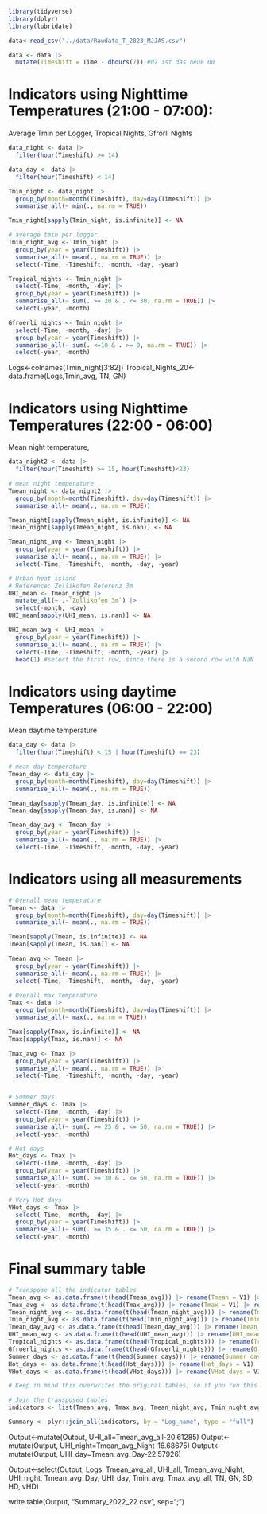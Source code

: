 
```r
library(tidyverse)
library(dplyr)
library(lubridate)
```

```r
data<-read_csv("../data/Rawdata_T_2023_MJJAS.csv")

data <- data |>
  mutate(Timeshift = Time - dhours(7)) #07 ist das neue 00
```
# Indicators using Nighttime Temperatures (21:00 - 07:00):
Average Tmin per Logger, Tropical Nights, Gfrörli Nights
```r
data_night <- data |> 
  filter(hour(Timeshift) >= 14)

data_day <- data |> 
  filter(hour(Timeshift) < 14)

Tmin_night <- data_night |>
  group_by(month=month(Timeshift), day=day(Timeshift)) |>
  summarise_all(~ min(., na.rm = TRUE))

Tmin_night[sapply(Tmin_night, is.infinite)] <- NA

# average tmin per logger
Tmin_night_avg <- Tmin_night |>
  group_by(year = year(Timeshift)) |>
  summarise_all(~ mean(., na.rm = TRUE)) |>
  select(-Time, -Timeshift, -month, -day, -year)

Tropical_nights <- Tmin_night |>
  select(-Time, -month, -day) |>
  group_by(year = year(Timeshift)) |>
  summarise_all(~ sum(. >= 20 & . <= 30, na.rm = TRUE)) |>
  select(-year, -month)

Gfroerli_nights <- Tmin_night |>
  select(-Time, -month, -day) |>
  group_by(year = year(Timeshift)) |>
  summarise_all(~ sum(. <=10 & . >= 0, na.rm = TRUE)) |>
  select(-year, -month)

```




Logs<-colnames(Tmin_night[3:82])
Tropical_Nights_20<-data.frame(Logs,Tmin_avg, TN, GN)


# Indicators using Nighttime Temperatures (22:00 - 06:00)
Mean night temperature, 
```r
data_night2 <- data |> 
  filter(hour(Timeshift) >= 15, hour(Timeshift)<23)

# mean night temperature
Tmean_night <- data_night2 |>
  group_by(month=month(Timeshift), day=day(Timeshift)) |>
  summarise_all(~ mean(., na.rm = TRUE))

Tmean_night[sapply(Tmean_night, is.infinite)] <- NA
Tmean_night[sapply(Tmean_night, is.nan)] <- NA

Tmean_night_avg <- Tmean_night |>
  group_by(year = year(Timeshift)) |>
  summarise_all(~ mean(., na.rm = TRUE)) |>
  select(-Time, -Timeshift, -month, -day, -year)

# Urban heat island
# Reference: Zollikofen Referenz 3m
UHI_mean <- Tmean_night |>
  mutate_all(~ .-`Zollikofen 3m`) |>
  select(-month, -day)
UHI_mean[sapply(UHI_mean, is.nan)] <- NA

UHI_mean_avg <- UHI_mean |>
  group_by(year = year(Timeshift)) |>
  summarise_all(~ mean(., na.rm = TRUE)) |>
  select(-Time, -Timeshift, -month, -year) |>
  head(1) #select the first row, since there is a second row with NaN

```


# Indicators using daytime Temperatures (06:00 - 22:00)
Mean daytime temperature
```r
data_day <- data |> 
  filter(hour(Timeshift) < 15 | hour(Timeshift) == 23)

# mean day temperature
Tmean_day <- data_day |>
  group_by(month=month(Timeshift), day=day(Timeshift)) |>
  summarise_all(~ mean(., na.rm = TRUE))

Tmean_day[sapply(Tmean_day, is.infinite)] <- NA
Tmean_day[sapply(Tmean_day, is.nan)] <- NA

Tmean_day_avg <- Tmean_day |>
  group_by(year = year(Timeshift)) |>
  summarise_all(~ mean(., na.rm = TRUE)) |>
  select(-Time, -Timeshift, -month, -day, -year)
```

# Indicators using all measurements
```r
# Overall mean temperature
Tmean <- data |>
  group_by(month=month(Timeshift), day=day(Timeshift)) |>
  summarise_all(~ mean(., na.rm = TRUE))

Tmean[sapply(Tmean, is.infinite)] <- NA
Tmean[sapply(Tmean, is.nan)] <- NA

Tmean_avg <- Tmean |>
  group_by(year = year(Timeshift)) |>
  summarise_all(~ mean(., na.rm = TRUE)) |>
  select(-Time, -Timeshift, -month, -day, -year)

# Overall max temperature
Tmax <- data |>
  group_by(month=month(Timeshift), day=day(Timeshift)) |>
  summarise_all(~ max(., na.rm = TRUE))

Tmax[sapply(Tmax, is.infinite)] <- NA
Tmax[sapply(Tmax, is.nan)] <- NA

Tmax_avg <- Tmax |>
  group_by(year = year(Timeshift)) |>
  summarise_all(~ mean(., na.rm = TRUE)) |>
  select(-Time, -Timeshift, -month, -day, -year)


# Summer days
Summer_days <- Tmax |>
  select(-Time, -month, -day) |>
  group_by(year = year(Timeshift)) |>
  summarise_all(~ sum(. >= 25 & . <= 50, na.rm = TRUE)) |>
  select(-year, -month)

# Hot days
Hot_days <- Tmax |>
  select(-Time, -month, -day) |>
  group_by(year = year(Timeshift)) |>
  summarise_all(~ sum(. >= 30 & . <= 50, na.rm = TRUE)) |>
  select(-year, -month)

# Very Hot days
VHot_days <- Tmax |>
  select(-Time, -month, -day) |>
  group_by(year = year(Timeshift)) |>
  summarise_all(~ sum(. >= 35 & . <= 50, na.rm = TRUE)) |>
  select(-year, -month)

```
# Final summary table
```r
# Transpose all the indicator tables
Tmean_avg <- as.data.frame(t(head(Tmean_avg))) |> rename(Tmean = V1) |> rownames_to_column(var = "Log_name")
Tmax_avg <- as.data.frame(t(head(Tmax_avg))) |> rename(Tmax = V1) |> rownames_to_column(var = "Log_name")
Tmean_night_avg <- as.data.frame(t(head(Tmean_night_avg))) |> rename(Tmean_night = V1) |> rownames_to_column(var = "Log_name")
Tmin_night_avg <- as.data.frame(t(head(Tmin_night_avg))) |> rename(Tmin_night = V1) |> rownames_to_column(var = "Log_name")
Tmean_day_avg <- as.data.frame(t(head(Tmean_day_avg))) |> rename(Tmean_day = V1) |> rownames_to_column(var = "Log_name")
UHI_mean_avg <- as.data.frame(t(head(UHI_mean_avg))) |> rename(UHI_mean = V1) |> rownames_to_column(var = "Log_name")
Tropical_nights <- as.data.frame(t(head(Tropical_nights))) |> rename(Tropical_nights = V1) |> rownames_to_column(var = "Log_name")
Gfroerli_nights <- as.data.frame(t(head(Gfroerli_nights))) |> rename(Gfroerli_nights = V1) |> rownames_to_column(var = "Log_name")
Summer_days <- as.data.frame(t(head(Summer_days))) |> rename(Summer_days = V1) |> rownames_to_column(var = "Log_name")
Hot_days <- as.data.frame(t(head(Hot_days))) |> rename(Hot_days = V1) |> rownames_to_column(var = "Log_name")
VHot_days <- as.data.frame(t(head(VHot_days))) |> rename(VHot_days = V1) |> rownames_to_column(var = "Log_name")

# Keep in mind this overwrites the original tables, so if you run this chunk again, it transposes back and probably causes an error
```

```r
# Join the transposed tables
indicators <- list(Tmean_avg, Tmax_avg, Tmean_night_avg, Tmin_night_avg, Tmean_day_avg, UHI_mean_avg, Tropical_nights, Gfroerli_nights, Summer_days, Hot_days, VHot_days)

Summary <- plyr::join_all(indicators, by = "Log_name", type = "full")
```


Output<-mutate(Output, UHI_all=Tmean_avg_all-20.61285)
Output<-mutate(Output, UHI_night=Tmean_avg_Night-16.68675)
Output<-mutate(Output, UHI_day=Tmean_avg_Day-22.57926)

Output<-select(Output, Logs, Tmean_avg_all, UHI_all, Tmean_avg_Night, UHI_night, Tmean_avg_Day, UHI_day, Tmin_avg, Tmax_avg_all, TN, GN, SD, HD, vHD)

write.table(Output, "Summary_2022_22.csv", sep=";")
